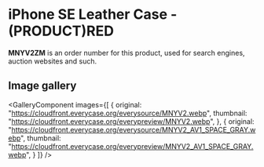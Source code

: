 
# iPhone SE Leather Case - (PRODUCT)RED

<Callout type='info' emoji='👉🏻'>**MNYV2ZM** is an order number for this product, used for search engines, auction websites and such.</Callout>

## Image gallery

<GalleryComponent
    images={[
      {
        original: "https://cloudfront.everycase.org/everysource/MNYV2.webp",
        thumbnail: "https://cloudfront.everycase.org/everypreview/MNYV2.webp",
      },
      {
        original: "https://cloudfront.everycase.org/everysource/MNYV2_AV1_SPACE_GRAY.webp",
        thumbnail: "https://cloudfront.everycase.org/everypreview/MNYV2_AV1_SPACE_GRAY.webp",
      }
    ]}
  />
